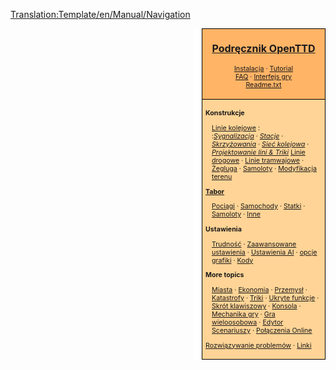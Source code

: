<noinclude>[[Translation:Template/en/Manual/Navigation]]</noinclude><noinclude>{{en/Translation|origin= Template:en/Manual/Navigation
|from  = en
|to    = pl
|Percentage =80
}}{{en/-}}
</noinclude>
<div style="float:right; padding-left:12px; background:#ffffff;">
<div style="border:1px solid #000000; background:#ffb466; padding:5px; -moz-border-radius-topleft:5px; -moz-border-radius-topright:5px; font-size: 12pt;">
<center><strong><font size="3">[[pl/Manual/Main Page|Podręcznik OpenTTD]]</font></strong></center>
<div style="font-size: 8pt; text-align: center;">
[[pl/Manual/Instalacja|Instalacja]] &middot; 
[[pl/Manual/Tutorial/Main Page|Tutorial]]<br />
[[pl/Archive/Community/FAQ|FAQ]] &middot; 
[[pl/Manual/Interfejs gry|Interfejs gry]]<br />
[[pl/Readme.txt|Readme.txt]]
</div>
</div>
<div style="border:1px solid black; border-top-width: 0px; background:#ffd496; padding:5px; -moz-border-radius-bottomleft:5px; -moz-border-radius-bottomright:8px; font-size: 8pt;">

<div style="width: 186px">
'''Konstrukcje'''
<div style="margin-left:10px;">
[[pl/Manual/Linie kolejowe|Linie kolejowe]] : <br />
:''[[pl/Manual/Sygnalizacja|Sygnalizacja]]'' &middot; ''[[pl/Manual/Stacje kolejowe|Stacje]]'' &middot; ''[[pl/Community/Junctionary/Main Page|Skrzyżowania]]'' &middot; ''[[en/Community/Railway Designs|Sieć kolejowa]]'' &middot; ''[[en/Community/Rail Designs|Projektowanie lini & Triki]]''
[[pl/Manual/Drogi|Linie drogowe]] &middot; [[pl/Manual/Linie tramwajowe|Linie tramwajowe]] &middot; [[en/Manual/Waterway construction|Żegluga]] &middot; [[en/Manual/Airport construction|Samoloty]] &middot; [[pl/Modyfikacja terenu|Modyfikacja terenu]]
</div>
</div>

<div style="width: 186px">
'''[[pl/Manual/Pojazdy|Tabor]]'''
<div style="margin-left:10px;">
[[pl/Manual/Pociągi|Pociągi]] &middot; [[pl/Manual/Pojazdy drogowe|Samochody]] &middot; [[pl/Manual/Statki|Statki]] &middot;
[[pl/Manual/Samoloty|Samoloty]] &middot; [[pl/Inne|Inne]]
</div>
</div>

<div style="width: 186px">
'''Ustawienia'''
<div style="margin-left:10px;">
[[pl/Archive/Manual/Settings/Trudność|Trudność]] &middot; [[pl/Archive/Manual/Settings/Zaawansowane ustawienia|Zaawansowane ustawienia]] &middot; [[pl/Ustawienia AI|Ustawienia AI]] &middot;
[[pl/Manual/NewGRF|opcje grafiki]] &middot; [[pl/Kody|Kody]]
</div>
</div>

<div style="width: 186px">
'''More topics'''<br />
<div style="margin-left:10px;">
[[pl/Manual/Miasta|Miasta]] &middot; [[pl/Manual/Ekonomia|Ekonomia]] &middot; [[pl/Przemysł|Przemysł]] &middot;
[[pl/Manual/Katastrofy|Katastrofy]] &middot; [[pl/Triki|Triki]] &middot;
[[pl/Manual/Ukryte funkcje|Ukryte funkcje]] &middot; [[pl/Skrót klawiszowy|Skrót klawiszowy]] &middot;
[[pl/Manual/Konsola|Konsola]] &middot; [[pl/Manual/Game Mechanics/Main Page|Mechanika gry]] &middot;
[[pl/Manual/Gra wieloosobowa|Gra wieloosobowa]] &middot; [[pl/Manual/Edytor Scenariuszy|Edytor Scenariuszy]] &middot;
[[pl/Połączenia Online|Połączenia Online]]
</div>
</div>

[[pl/Archive/Manual/Rozwiązywanie problemów|Rozwiązywanie problemów]] &middot; [[pl/Archive/Lists/Linki|Linki]]
</div>
</div>
<includeonly>[[Category:pl/Manual/Podręcznik|{{PAGENAME}}]]</includeonly>
